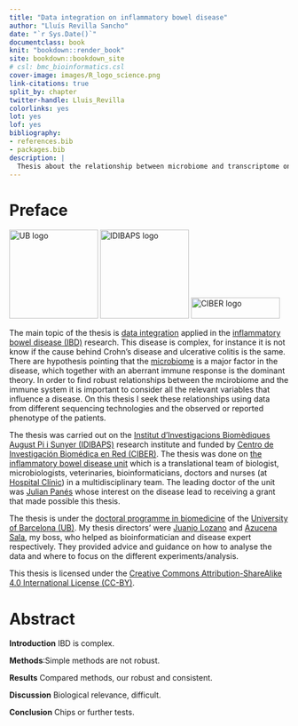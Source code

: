 ```yaml
---
title: "Data integration on inflammatory bowel disease"
author: "Lluís Revilla Sancho"
date: "`r Sys.Date()`"
documentclass: book
knit: "bookdown::render_book"
site: bookdown::bookdown_site
# csl: bmc_bioinformatics.csl
cover-image: images/R_logo_science.png
link-citations: true
split_by: chapter
twitter-handle: Lluis_Revilla
colorlinks: yes
lot: yes
lof: yes
bibliography:
- references.bib
- packages.bib
description: |
  Thesis about the relationship between microbiome and transcriptome on the gastrointestinal tract on patients with inflammatory bowel disease and some controls to discover key differences on this relationship.
---
```


# Preface {.unnumbered}

![UB logo](images/ub_logo.png "University where I defend the thesis"){width="160"} ![IDIBAPS logo](images/idibaps_logo.png "Research center"){width="160"} ![CIBER logo](images/logo_ciber.png "Hiring institution"){width="160" height="38"}

The main topic of the thesis is [data integration](https://en.wikipedia.org/wiki/Data_integration "Wikipedia page of integration") applied in the [inflammatory bowel disease (IBD)](https://en.wikipedia.org/wiki/Inflammatory_bowel_disease) research.
This disease is complex, for instance it is not know if the cause behind Crohn's disease and ulcerative colitis is the same.
There are hypothesis pointing that the [microbiome](https://en.wikipedia.org/wiki/Microbiota) is a major factor in the disease, which together with an aberrant immune response is the dominant theory.
In order to find robust relationships between the mcirobiome and the immune system it is important to consider all the relevant variables that influence a disease.
On this thesis I seek these relationships using data from different sequencing technologies and the observed or reported phenotype of the patients.

The thesis was carried out on the [Institut d'Investigacions Biomèdiques August Pi i Sunyer (IDIBAPS)](http://www.idibaps.org/ "IDIBAPS website") research institute and funded by [Centro de Investigación Biomédica en Red (CIBER)](https://www.ciberehd.org/ "CIBER website").
The thesis was done on [the inflammatory bowel disease unit](https://www.ibd-bcn.org/ "Group's website") which is a translational team of  biologist, microbiologists, veterinaries, bioinformaticians, doctors and nurses (at [Hospital Clínic](https://www.clinicbarcelona.org/en "Hospital Clínic")) in a multidisciplinary team. 
The leading doctor of the unit was [Julian Panés](https://orcid.org/0000-0002-4971-6902 "Julià website") whose interest on the disease lead to receiving a grant that made possible this thesis.

The thesis is under the [doctoral programme in biomedicine](http://www.ub.edu/doctorat_biomedicina/eng/index.htm "Doctoral program's website") of the [University of Barcelona (UB)](https://www.ub.edu/web/portal/en/ "UB website"). 
My thesis directors' were [Juanjo Lozano](https://orcid.org/0000-0001-7613-3908 "Juanjo's ORCID") and [Azucena Sala](https://orcid.org/0000-0003-4572-2907 "Azu's ORCID"), my boss, who helped as bioinformatician and disease expert respectively.
They provided advice and guidance on how to analyse the data and where to focus on the different experiments/analysis. 

This thesis is licensed under the [Creative Commons Attribution-ShareAlike 4.0 International License (CC-BY)](https://creativecommons.org/licenses/by-sa/4.0/ "License summary link").

# Abstract {.unnumbered}

**Introduction** IBD is complex.

**Methods**:Simple methods are not robust.

**Results** Compared methods, our robust and consistent.

**Discussion** Biological relevance, difficult.

**Conclusion** Chips or further tests.


